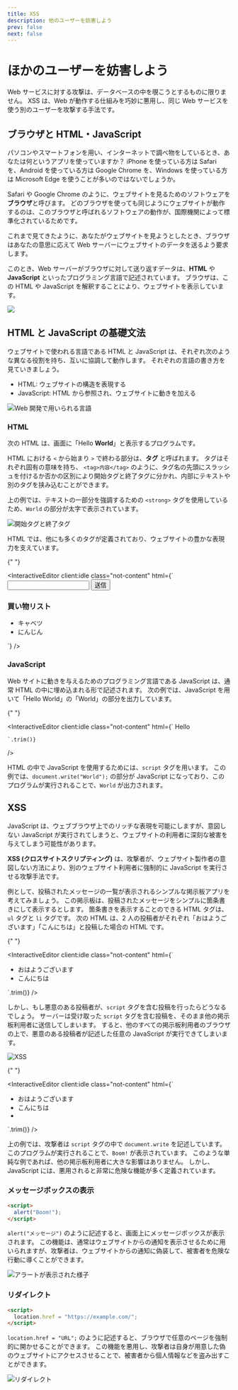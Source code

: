 ```yaml
---
title: XSS
description: 他のユーザーを妨害しよう
prev: false
next: false
---
```



# ほかのユーザーを妨害しよう

Web サービスに対する攻撃は、データベースの中を覗こうとするものに限りません。
XSS は、Web が動作する仕組みを巧妙に悪用し、同じ Web サービスを使う別のユーザーを攻撃する手法です。

## ブラウザと HTML・JavaScript

パソコンやスマートフォンを用い、インターネットで調べ物をしているとき、あなたは何というアプリを使っていますか？
iPhone を使っている方は Safari を、Android を使っている方は Google Chrome を、Windows を使っている方は Microsoft Edge を使うことが多いのではないでしょうか。

Safari や Google Chrome のように、ウェブサイトを見るためのソフトウェアを**ブラウザ**と呼びます。
どのブラウザを使っても同じようにウェブサイトが動作するのは、このブラウザと呼ばれるソフトウェアの動作が、国際機関によって標準化されているためです。

これまで見てきたように、あなたがウェブサイトを見ようとしたとき、ブラウザはあなたの意思に応えて Web サーバーにウェブサイトのデータを送るよう要求します。

このとき、Web サーバーがブラウザに対して送り返すデータは、**HTML** や **JavaScript** といったプログラミング言語で記述されています。
ブラウザは、この HTML や JavaScript を解釈することにより、ウェブサイトを表示しています。

![](./html-response.png)

## HTML と JavaScript の基礎文法

ウェブサイトで使われる言語である HTML と JavaScript は、それぞれ次のような異なる役割を持ち、互いに協調して動作します。
それぞれの言語の書き方を見ていきましょう。

- HTML: ウェブサイトの構造を表現する
- JavaScript: HTML から参照され、ウェブサイトに動きを加える

![Web 開発で用いられる言語](./web-langs.png)

### HTML

次の HTML は、画面に「Hello <strong>World</strong>」と表示するプログラムです。

<InteractiveEditor
  client:load
  html="Hello <strong>World</strong>"
  class="not-content"
/>

HTML における `<` から始まり `>` で終わる部分は、**タグ** と呼ばれます。
タグはそれぞれ固有の意味を持ち、 `<tag>内容</tag>` のように、タグ名の先頭にスラッシュを付けるか否かの区別により開始タグと終了タグに分かれ、内部にテキストや別のタグを挟み込むことができます。

上の例では、テキストの一部分を強調するための `<strong>` タグを使用しているため、`World` の部分が太字で表示されています。

![開始タグと終了タグ](./start-end-tag.png)

HTML では、他にも多くのタグが定義されており、ウェブサイトの豊かな表現力を支えています。

{" "}

<InteractiveEditor
  client:idle
  class="not-content"
  html={`
<input>
<button>送信</button>
<h3>買い物リスト</h3>
<ul>
  <li>キャベツ</li>
  <li>にんじん</li>
</ul>`}
/>

### JavaScript

Web サイトに動きを与えるためのプログラミング言語である JavaScript は、通常 HTML の中に埋め込まれる形で記述されます。
次の例では、JavaScript を用いて「Hello World」の「World」の部分を出力しています。

{" "}

<InteractiveEditor
  client:idle
  class="not-content"
  html={`
Hello
<script>
  document.write("World");
</script>
    `.trim()}
/>

HTML の中で JavaScript を使用するためには、`script` タグを用います。
この例では、`document.write("World");` の部分が JavaScript になっており、このプログラムが実行されることで、`World` が出力されます。

## XSS

JavaScript は、ウェブブラウザ上でのリッチな表現を可能にしますが、意図しない JavaScript が実行されてしまうと、ウェブサイトの利用者に深刻な被害を与えてしまう可能性があります。

**XSS (クロスサイトスクリプティング)** は、攻撃者が、ウェブサイト製作者の意図しない方法により、別のウェブサイト利用者に強制的に JavaScript を実行させる攻撃手法です。

例として、投稿されたメッセージの一覧が表示されるシンプルな掲示板アプリを考えてみましょう。
この掲示板は、投稿されたメッセージをシンプルに箇条書きにして表示するとします。
箇条書きを表示することのできる HTML タグは、`ul` タグと `li` タグです。
次の HTML は、2 人の投稿者がそれぞれ「おはようございます」「こんにちは」と投稿した場合の HTML です。

{" "}

<InteractiveEditor
  client:idle
  class="not-content"
  html={`
<ul>
  <li>おはようございます</li>
  <li>こんにちは</li>
</ul>
    `.trim()}
/>

しかし、もし悪意のある投稿者が、`script` タグを含む投稿を行ったらどうなるでしょう。
サーバーは受け取った `script` タグを含む投稿を、そのまま他の掲示板利用者に送信してしまいます。
すると、他のすべての掲示板利用者のブラウザの上で、悪意のある投稿者が記述した任意の JavaScript が実行できてしまいます。

![XSS](./xss.png)

{" "}

<InteractiveEditor
  client:idle
  class="not-content"
  html={`
<ul>
  <li>おはようございます</li>
  <li>こんにちは</li>
  <li><script>document.write("Boom!");</script></li>
</ul>
    `.trim()}
/>

上の例では、攻撃者は `script` タグの中で `document.write` を記述しています。
このプログラムが実行されることで、`Boom!` が表示されています。
このような単純な例であれば、他の掲示板利用者に大きな影響はありません。
しかし、JavaScript には、悪用されると非常に危険な機能が多く定義されています。

### メッセージボックスの表示

```html
<script>
  alert("Boom!");
</script>
```

`alert("メッセージ")` のように記述すると、画面上にメッセージボックスが表示されます。
この機能は、通常はウェブサイトからの通知を表示させるために用いられますが、攻撃者は、ウェブサイトからの通知に偽装して、被害者を危険な行動に導くことができます。

![アラートが表示された様子](./alert.png)

### リダイレクト

```html
<script>
  location.href = "https://example.com/";
</script>
```

`location.href = "URL";` のように記述すると、ブラウザで任意のページを強制的に開かせることができます。
この機能を悪用し、攻撃者は自身が用意した偽のウェブサイトにアクセスさせることで、被害者から個人情報などを盗み出すことができます。

![リダイレクト](./redirect.png)
